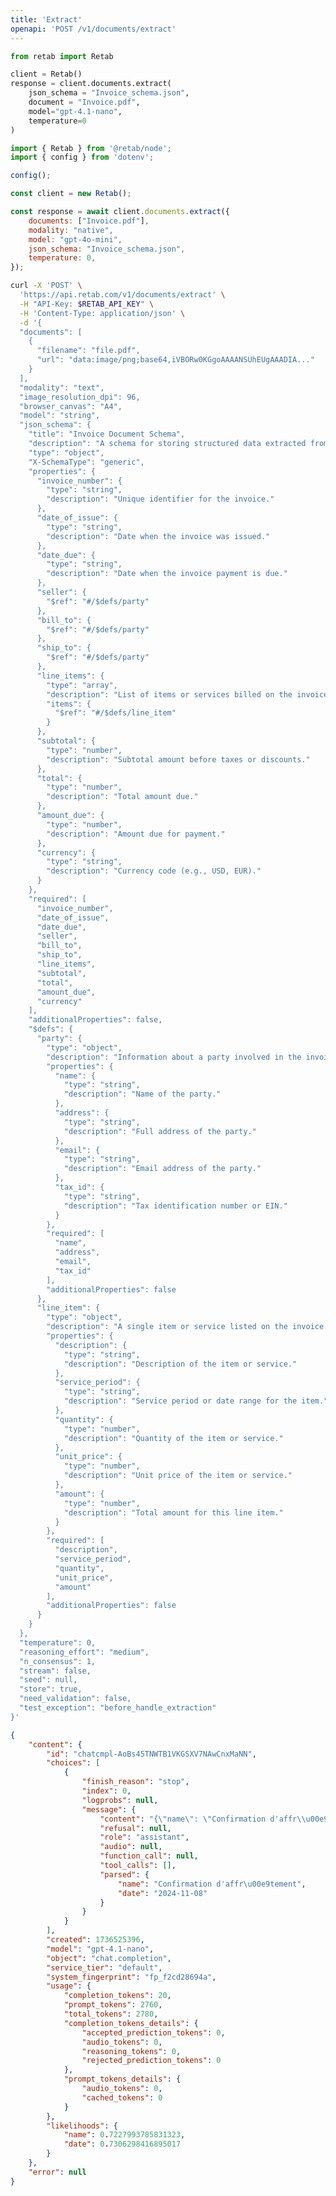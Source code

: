 ```yaml
---
title: 'Extract'
openapi: 'POST /v1/documents/extract'
---
```


<RequestExample>




```python python
from retab import Retab

client = Retab()
response = client.documents.extract(
    json_schema = "Invoice_schema.json",
    document = "Invoice.pdf",
    model="gpt-4.1-nano",
    temperature=0
)
```

```javascript javascript
import { Retab } from '@retab/node';
import { config } from 'dotenv';

config();

const client = new Retab();

const response = await client.documents.extract({
    documents: ["Invoice.pdf"],
    modality: "native",
    model: "gpt-4o-mini",
    json_schema: "Invoice_schema.json",
    temperature: 0,
});
```


```bash curl
curl -X 'POST' \
  'https://api.retab.com/v1/documents/extract' \
  -H "API-Key: $RETAB_API_KEY" \
  -H 'Content-Type: application/json' \
  -d '{
  "documents": [
    {
      "filename": "file.pdf",
      "url": "data:image/png;base64,iVBORw0KGgoAAAANSUhEUgAAADIA..."
    }
  ],
  "modality": "text",
  "image_resolution_dpi": 96,
  "browser_canvas": "A4",
  "model": "string",
  "json_schema": {
    "title": "Invoice Document Schema",
    "description": "A schema for storing structured data extracted from invoice documents, including parties, line items, and payment details.",
    "type": "object",
    "X-SchemaType": "generic",
    "properties": {
      "invoice_number": {
        "type": "string",
        "description": "Unique identifier for the invoice."
      },
      "date_of_issue": {
        "type": "string",
        "description": "Date when the invoice was issued."
      },
      "date_due": {
        "type": "string",
        "description": "Date when the invoice payment is due."
      },
      "seller": {
        "$ref": "#/$defs/party"
      },
      "bill_to": {
        "$ref": "#/$defs/party"
      },
      "ship_to": {
        "$ref": "#/$defs/party"
      },
      "line_items": {
        "type": "array",
        "description": "List of items or services billed on the invoice.",
        "items": {
          "$ref": "#/$defs/line_item"
        }
      },
      "subtotal": {
        "type": "number",
        "description": "Subtotal amount before taxes or discounts."
      },
      "total": {
        "type": "number",
        "description": "Total amount due."
      },
      "amount_due": {
        "type": "number",
        "description": "Amount due for payment."
      },
      "currency": {
        "type": "string",
        "description": "Currency code (e.g., USD, EUR)."
      }
    },
    "required": [
      "invoice_number",
      "date_of_issue",
      "date_due",
      "seller",
      "bill_to",
      "ship_to",
      "line_items",
      "subtotal",
      "total",
      "amount_due",
      "currency"
    ],
    "additionalProperties": false,
    "$defs": {
      "party": {
        "type": "object",
        "description": "Information about a party involved in the invoice (seller, buyer, or recipient).",
        "properties": {
          "name": {
            "type": "string",
            "description": "Name of the party."
          },
          "address": {
            "type": "string",
            "description": "Full address of the party."
          },
          "email": {
            "type": "string",
            "description": "Email address of the party."
          },
          "tax_id": {
            "type": "string",
            "description": "Tax identification number or EIN."
          }
        },
        "required": [
          "name",
          "address",
          "email",
          "tax_id"
        ],
        "additionalProperties": false
      },
      "line_item": {
        "type": "object",
        "description": "A single item or service listed on the invoice.",
        "properties": {
          "description": {
            "type": "string",
            "description": "Description of the item or service."
          },
          "service_period": {
            "type": "string",
            "description": "Service period or date range for the item."
          },
          "quantity": {
            "type": "number",
            "description": "Quantity of the item or service."
          },
          "unit_price": {
            "type": "number",
            "description": "Unit price of the item or service."
          },
          "amount": {
            "type": "number",
            "description": "Total amount for this line item."
          }
        },
        "required": [
          "description",
          "service_period",
          "quantity",
          "unit_price",
          "amount"
        ],
        "additionalProperties": false
      }
    }
  },
  "temperature": 0,
  "reasoning_effort": "medium",
  "n_consensus": 1,
  "stream": false,
  "seed": null,
  "store": true,
  "need_validation": false,
  "test_exception": "before_handle_extraction"
}'
```

</RequestExample>


<ResponseExample>

```json 200
{
    "content": {
        "id": "chatcmpl-AoBs45TNWTB1VKGSXV7NAwCnxMaNN",
        "choices": [
            {
                "finish_reason": "stop",
                "index": 0,
                "logprobs": null,
                "message": {
                    "content": "{\"name\": \"Confirmation d'affr\\u00e9tement\", \"date\": \"2024-11-08\"}",
                    "refusal": null,
                    "role": "assistant",
                    "audio": null,
                    "function_call": null,
                    "tool_calls": [],
                    "parsed": {
                        "name": "Confirmation d'affr\u00e9tement",
                        "date": "2024-11-08"
                    }
                }
            }
        ],
        "created": 1736525396,
        "model": "gpt-4.1-nano",
        "object": "chat.completion",
        "service_tier": "default",
        "system_fingerprint": "fp_f2cd28694a",
        "usage": {
            "completion_tokens": 20,
            "prompt_tokens": 2760,
            "total_tokens": 2780,
            "completion_tokens_details": {
                "accepted_prediction_tokens": 0,
                "audio_tokens": 0,
                "reasoning_tokens": 0,
                "rejected_prediction_tokens": 0
            },
            "prompt_tokens_details": {
                "audio_tokens": 0,
                "cached_tokens": 0
            }
        },
        "likelihoods": {
            "name": 0.7227993785831323,
            "date": 0.7306298416895017
        }
    },
    "error": null
}

```


</ResponseExample>


